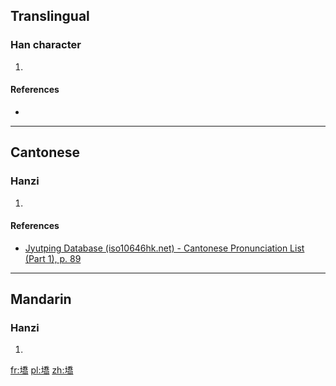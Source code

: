 ==Translingual==

===Han character===
{{Han char|rn=32|rad=土|as=12|sn=15|four=|canj=GHKB|ids=⿰土喬}}

# {{defn|Han|sort=土12}}

====References====
* {{Han ref|kx=0238.390|dkj=05468|dj=0478.010|hdz=10488.030|uh=58A7|ud=22695}}

----

==Cantonese==

===Hanzi===
{{yue-hanzi|jyut=[[kok3]]|y=kok3}}

# {{defn|lang=yue|sort=土12}}

====References====
* [http://www.iso10646hk.net/jp/document/download.jsp Jyutping Database (iso10646hk.net) - Cantonese Pronunciation List (Part 1), p. 89]

----

==Mandarin==

===Hanzi===
{{cmn-hanzi|pin=[[què]] ([[que4]])|wg=ch'üeh<sup>4</sup>}}

# {{defn|lang=cmn|sort=土12}}

[[fr:墧]]
[[pl:墧]]
[[zh:墧]]